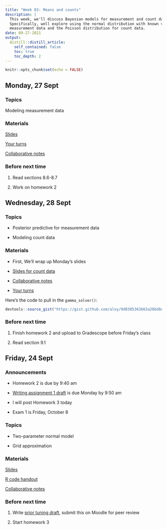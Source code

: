 ```yaml
---
title: "Week 03: Means and counts"
description: |
  This week, we'll discuss Bayesian models for measurement and count data. 
  Specifically, well explore using the normal distribution with known variance for
  measurement data and the Poisson distribution for count data.
date: 09-27-2021
output:
  distill::distill_article:
    self_contained: false
    toc: true
    toc_depth: 2
---
```



```r
knitr::opts_chunk$set(echo = FALSE)
```

## Monday, 27 Sept

### Topics

Modeling measurement data

### Materials

[Slides](https://aloy.github.io/stat340-notes-fa21/06-normal-mean.pdf)

[Your turns](https://aloy.github.io/stat340-notes-fa21/06H-normal-mean-derive.pdf)

[Collaborative notes](https://docs.google.com/document/d/1rkwZ_b2R9ZiSzZ9CC2xE--sAq2Jjw5AVSmxogXwooB4/edit?usp=sharing)


### Before next time

1. Read sections 8.6-8.7

1. Work on homework 2



## Wednesday, 28 Sept

### Topics

- Posterior predictive for measurement data

- Modeling count data

### Materials

- First, We'll wrap up Monday's slides

- [Slides for count data](https://aloy.github.io/stat340-notes-fa21/07-poisson-count.pdf)


- [Collaborative notes](https://docs.google.com/document/d/1GO3qbaj0cyBwL1B3ohX2zK4YNf82_LyfViA6zOJwpjg/edit?usp=sharing)

- [Your turns](https://aloy.github.io/stat340-notes-fa21/07H-poisson-example.pdf)

Here's the code to pull in the `gamma_solver()`:

```r
devtools::source_gist("https://gist.github.com/aloy/9d0385363663a28bd8eccf85bf9475bf")
```



### Before next time

1. Finish homework 2 and upload to Gradescope before Friday's class

1. Read section 9.1



## Friday, 24 Sept

### Announcements

- Homework 2 is due by 9:40 am

- [Writing assignment 1 draft](https://www.dropbox.com/s/8o5xinuv0cnwp13/01-prior-tuning.pdf?dl=0) is due Monday by 9:50 am

- I will post Homework 3 today

- Exam 1 is Friday, October 8

### Topics

- Two-parameter normal model

- Grid approximation


### Materials

[Slides](https://aloy.github.io/stat340-notes-fa21/08-intro-multiparameter.pdf)

[R code handout](https://aloy.github.io/stat340-notes-fa21/08H-multiparameter.html)

[Collaborative notes](https://docs.google.com/document/d/1UcO_wUhMVWqCqcHgAVwlVgLp7W3GnTCW0EDrMt0edxo/edit?usp=sharing)

### Before next time

1. Write [prior tuning draft](https://www.dropbox.com/s/8o5xinuv0cnwp13/01-prior-tuning.pdf?dl=0), submit this on Moodle for peer review

1. Start homework 3





